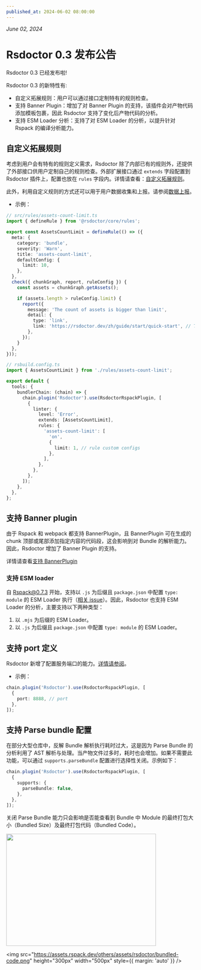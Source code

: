 ```yaml
---
published_at: 2024-06-02 08:00:00
---
```


_June 02, 2024_

# Rsdoctor 0.3 发布公告

Rsdoctor 0.3 已经发布啦!

Rsdoctor 0.3 的新特性有:

- 自定义拓展规则：用户可以通过接口定制特有的规则检查。
- 支持 Banner Plugin：增加了对 Banner Plugin 的支持，该插件会对产物代码添加模板包裹，因此 Rsdoctor 支持了变化后产物代码的分析。
- 支持 ESM Loader 分析：支持了对 ESM Loader 的分析，以提升针对 Rspack 的编译分析能力。

## 自定义拓展规则

考虑到用户会有特有的规则定义需求，Rsdoctor 除了内部已有的规则外，还提供了外部接口供用户定制自己的规则检查。外部扩展接口通过 `extends` 字段配置到 Rsdoctor 插件上，配置也放在 `rules` 字段内。详情请查看：[自定义拓展规则](/guide/rules/rule-custom)。

此外，利用自定义规则的方式还可以用于用户数据收集和上报。请参阅[数据上报](/guide/rules/upload-data)。

- 示例：

```ts
// src/rules/assets-count-limit.ts
import { defineRule } from '@rsdoctor/core/rules';

export const AssetsCountLimit = defineRule(() => ({
  meta: {
    category: 'bundle',
    severity: 'Warn',
    title: 'assets-count-limit',
    defaultConfig: {
      limit: 10,
    },
  },
  check({ chunkGraph, report, ruleConfig }) {
    const assets = chunkGraph.getAssets();

    if (assets.length > ruleConfig.limit) {
      report({
        message: 'The count of assets is bigger than limit',
        detail: {
          type: 'link',
          link: 'https://rsdoctor.dev/zh/guide/start/quick-start', // This link just for show case.
        },
      });
    }
  },
}));
```

```ts
// rsbuild.config.ts
import { AssetsCountLimit } from './rules/assets-count-limit';

export default {
  tools: {
    bundlerChain: (chain) => {
      chain.plugin('Rsdoctor').use(RsdoctorRspackPlugin, [
        {
          linter: {
            level: 'Error',
            extends: [AssetsCountLimit],
            rules: {
              'assets-count-limit': [
                'on',
                {
                  limit: 1, // rule custom configs
                },
              ],
            },
          },
        },
      ]);
    },
  },
};
```

## 支持 Banner plugin

由于 Rspack 和 webpack 都支持 BannerPlugin，且 BannerPlugin 可在生成的 chunk 顶部或尾部添加指定内容的代码段，这会影响到对 Bundle 的解析能力。因此，Rsdoctor 增加了 Banner Plugin 的支持。

详情请查看[支持 BannerPlugin](/guide/usage/bundle-size#%E6%94%AF%E6%8C%81-bannerplugin)

### 支持 ESM loader

自 Rspack@0.7.3 开始，支持以 `.js` 为后缀且 `package.json` 中配置 `type: module` 的 ESM Loader 执行（[相关 issue](https://github.com/web-infra-dev/rspack/issues/5735)）。因此，Rsdoctor 也支持 ESM Loader 的分析，主要支持以下两种类型：

1. 以 `.mjs` 为后缀的 ESM Loader。
2. 以 `.js` 为后缀且 `package.json` 中配置 `type: module` 的 ESM Loader。

## 支持 port 定义

Rsdoctor 新增了配置服务端口的能力。[详情请参阅](/config/options/options#port)。

- 示例：

```ts
chain.plugin('Rsdoctor').use(RsdoctorRspackPlugin, [
  {
    port: 8888, // port
  },
]);
```

## 支持 Parse bundle 配置

在部分大型仓库中，反解 Bundle 解析执行耗时过大，这是因为 Parse Bundle 的分析利用了 AST 解析与处理。当产物文件过多时，耗时也会增加。如果不需要此功能，可以通过 `supports.parseBundle` 配置进行选择性关闭。示例如下：

```ts
chain.plugin('Rsdoctor').use(RsdoctorRspackPlugin, [
  {
    supports: {
      parseBundle: false,
    },
  },
]);
```

关闭 Parse Bundle 能力只会影响是否能查看到 Bundle 中 Module 的最终打包大小（Bundled Size）及最终打包代码（Bundled Code）。

<div style={{ display: 'flex' }}>
  <img
    src="https://assets.rspack.dev/others/assets/rsdoctor/bundled-size.jpeg"
    height="300px"
    width="400px"
    style={{ margin: 'auto' }}
  />

  <img
    src="https://assets.rspack.dev/others/assets/rsdoctor/bundled-code.png"
    height="300px"
    width="500px"
    style={{ margin: 'auto' }}
  />
</div>
